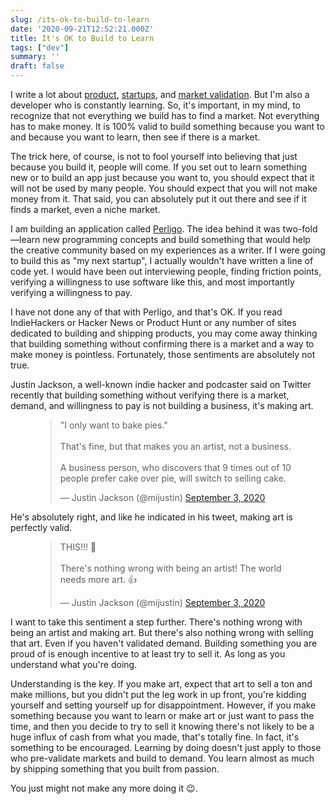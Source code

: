 ```yaml
---
slug: /its-ok-to-build-to-learn
date: '2020-09-21T12:52:21.000Z'
title: It's OK to Build to Learn
tags: ["dev"]
summary: ''
draft: false
---
```

  I write a lot about [product](<https://polluterofminds.com/make-something-today/>), [startups](<https://polluterofminds.com/your-failure-is-your-fault/>), and [market validation](<https://polluterofminds.com/the-traps-youll-fall-into-when-validating-a-market/>). But I'm also a developer who is constantly learning. So, it's important, in my mind, to recognize that not everything we build has to find a market. Not everything has to make money. It is 100% valid to build something because you want to and because you want to learn, then see if there is a market.

The trick here, of course, is not to fool yourself into believing that just because you build it, people will come. If you set out to learn something new or to build an app just because you want to, you should expect that it will not be used by many people. You should expect that you will not make money from it. That said, you can absolutely put it out there and see if it finds a market, even a niche market.

I am building an application called [Perligo](<https://perligo.io>). The idea behind it was two-fold—learn new programming concepts and build something that would help the creative community based on my experiences as a writer. If I were going to build this as "my next startup", I actually wouldn't have written a line of code yet. I would have been out interviewing people, finding friction points, verifying a willingness to use software like this, and most importantly verifying a willingness to pay.

I have not done any of that with Perligo, and that's OK. If you read IndieHackers or Hacker News or Product Hunt or any number of sites dedicated to building and shipping products, you may come away thinking that building something without confirming there is a market and a way to make money is pointless. Fortunately, those sentiments are absolutely not true.

Justin Jackson, a well-known indie hacker and podcaster said on Twitter recently that building something without verifying there is a market, demand, and willingness to pay is not building a business, it's making art.

<figure class="kg-card kg-embed-card"><blockquote class="twitter-tweet"><p lang="en" dir="ltr">"I only want to bake pies."<br><br>That's fine, but that makes you an artist, not a business.<br><br>A business person, who discovers that 9 times out of 10 people prefer cake over pie, will switch to selling cake.</p>— Justin Jackson (@mijustin) <a href="https://twitter.com/mijustin/status/1301578364570882049?ref_src=twsrc%5Etfw">September 3, 2020</a></blockquote><script async="" src="https://platform.twitter.com/widgets.js" charset="utf-8"></script></figure>

He's absolutely right, and like he indicated in his tweet, making art is perfectly valid.

<figure class="kg-card kg-embed-card"><blockquote class="twitter-tweet"><p lang="en" dir="ltr">THIS!!! 💯<br><br>There's nothing wrong with being an artist! The world needs more art. 👍</p>— Justin Jackson (@mijustin) <a href="https://twitter.com/mijustin/status/1301580933372411904?ref_src=twsrc%5Etfw">September 3, 2020</a></blockquote><script async="" src="https://platform.twitter.com/widgets.js" charset="utf-8"></script></figure>

I want to take this sentiment a step further. There's nothing wrong with being an artist and making art. But there's also nothing wrong with selling that art. Even if you haven't validated demand. Building something you are proud of is enough incentive to at least try to sell it. As long as you understand what you're doing.

Understanding is the key. If you make art, expect that art to sell a ton and make millions, but you didn't put the leg work in up front, you're kidding yourself and setting yourself up for disappointment. However, if you make something because you want to learn or make art or just want to pass the time, and then you decide to try to sell it knowing there's not likely to be a huge influx of cash from what you made, that's totally fine. In fact, it's something to be encouraged. Learning by doing doesn't just apply to those who pre-validate markets and build to demand. You learn almost as much by shipping something that you built from passion.

You just might not make any more doing it 😉.


  
